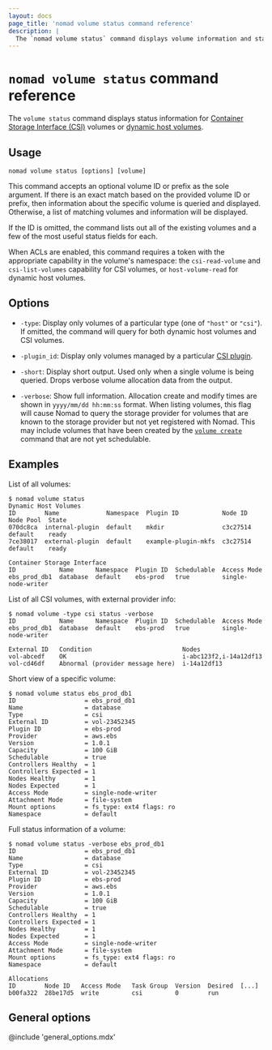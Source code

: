 ```yaml
---
layout: docs
page_title: 'nomad volume status command reference'
description: |
  The `nomad volume status` command displays volume information and status for a single volume or a list of volumes.
---
```


# `nomad volume status` command reference

The `volume status` command displays status information for [Container
Storage Interface (CSI)][csi] volumes or [dynamic host volumes][dhv].

## Usage

```plaintext
nomad volume status [options] [volume]
```

This command accepts an optional volume ID or prefix as the sole argument. If
there is an exact match based on the provided volume ID or prefix, then
information about the specific volume is queried and displayed. Otherwise, a
list of matching volumes and information will be displayed.

If the ID is omitted, the command lists out all of the existing volumes and a
few of the most useful status fields for each.

When ACLs are enabled, this command requires a token with the appropriate
capability in the volume's namespace: the `csi-read-volume` and
`csi-list-volumes` capability for CSI volumes, or `host-volume-read` for dynamic
host volumes.

## Options

- `-type`: Display only volumes of a particular type (one of `"host"` or
  `"csi"`). If omitted, the command will query for both dynamic host volumes and
  CSI volumes.

- `-plugin_id`: Display only volumes managed by a particular [CSI
  plugin][csi_plugin].

- `-short`: Display short output. Used only when a single volume is
  being queried. Drops verbose volume allocation data from the
  output.

- `-verbose`: Show full information. Allocation create and modify times are
  shown in `yyyy/mm/dd hh:mm:ss` format. When listing volumes, this flag will
  cause Nomad to query the storage provider for volumes that are known to the
  storage provider but not yet registered with Nomad. This may include volumes
  that have been created by the [`volume create`] command that are not yet
  schedulable.

## Examples

List of all volumes:

```shell-session
$ nomad volume status
Dynamic Host Volumes
ID        Name             Namespace  Plugin ID            Node ID   Node Pool  State
070dc8ca  internal-plugin  default    mkdir                c3c27514  default    ready
7ce38017  external-plugin  default    example-plugin-mkfs  c3c27514  default    ready

Container Storage Interface
ID            Name      Namespace  Plugin ID  Schedulable  Access Mode
ebs_prod_db1  database  default    ebs-prod   true         single-node-writer
```

List of all CSI volumes, with external provider info:

```shell-session
$ nomad volume -type csi status -verbose
ID            Name      Namespace  Plugin ID  Schedulable  Access Mode
ebs_prod_db1  database  default    ebs-prod   true         single-node-writer

External ID   Condition                         Nodes
vol-abcedf    OK                                i-abc123f2,i-14a12df13
vol-cd46df    Abnormal (provider message here)  i-14a12df13
```

Short view of a specific volume:

```shell-session
$ nomad volume status ebs_prod_db1
ID                   = ebs_prod_db1
Name                 = database
Type                 = csi
External ID          = vol-23452345
Plugin ID            = ebs-prod
Provider             = aws.ebs
Version              = 1.0.1
Capacity             = 100 GiB
Schedulable          = true
Controllers Healthy  = 1
Controllers Expected = 1
Nodes Healthy        = 1
Nodes Expected       = 1
Access Mode          = single-node-writer
Attachment Mode      = file-system
Mount options        = fs_type: ext4 flags: ro
Namespace            = default
```

Full status information of a volume:

```shell-session
$ nomad volume status -verbose ebs_prod_db1
ID                   = ebs_prod_db1
Name                 = database
Type                 = csi
External ID          = vol-23452345
Plugin ID            = ebs-prod
Provider             = aws.ebs
Version              = 1.0.1
Capacity             = 100 GiB
Schedulable          = true
Controllers Healthy  = 1
Controllers Expected = 1
Nodes Healthy        = 1
Nodes Expected       = 1
Access Mode          = single-node-writer
Attachment Mode      = file-system
Mount options        = fs_type: ext4 flags: ro
Namespace            = default

Allocations
ID        Node ID   Access Mode   Task Group  Version  Desired  [...]
b00fa322  28be17d5  write         csi         0        run
```

## General options

@include 'general_options.mdx'

[csi]: https://github.com/container-storage-interface/spec
[csi_plugin]: /nomad/docs/job-specification/csi_plugin
[`volume create`]: /nomad/docs/commands/volume/create
[dhv]: /nomad/docs/other-specifications/volume/host
